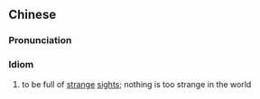 {{also|无奇不有}}
==Chinese==
{{zh-forms|s=无奇不有}}

===Pronunciation===
{{zh-pron
|m=wúqí不yǒu
|cat=id
}}

===Idiom===
{{zh-idiom}}

# to be full of [[strange]] [[sight]]s; nothing is too strange in the world